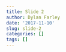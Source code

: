 ```yaml
---
title: Slide 2
author: Dylan Farley
date: '2017-11-10'
slug: slide-2
categories: []
tags: []
---
```


